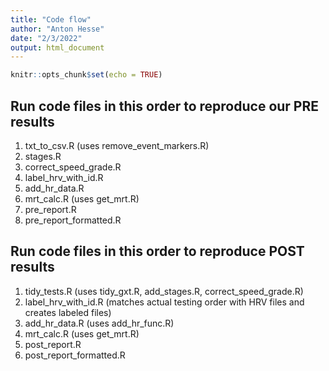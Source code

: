```yaml
---
title: "Code flow"
author: "Anton Hesse"
date: "2/3/2022"
output: html_document
---
```


```r
knitr::opts_chunk$set(echo = TRUE)
```

## Run code files in this order to reproduce our PRE results

1.  txt_to_csv.R (uses remove_event_markers.R)
2.  stages.R
3.  correct_speed_grade.R
4.  label_hrv_with_id.R
5.  add_hr_data.R
6.  mrt_calc.R (uses get_mrt.R)
7.  pre_report.R
8.  pre_report_formatted.R

## Run code files in this order to reproduce POST results

1.  tidy_tests.R (uses tidy_gxt.R, add_stages.R, correct_speed_grade.R)
2.  label_hrv_with_id.R (matches actual testing order with HRV files and creates labeled files)
3.  add_hr_data.R (uses add_hr_func.R)
4.  mrt_calc.R (uses get_mrt.R)
5.  post_report.R
6.  post_report_formatted.R
